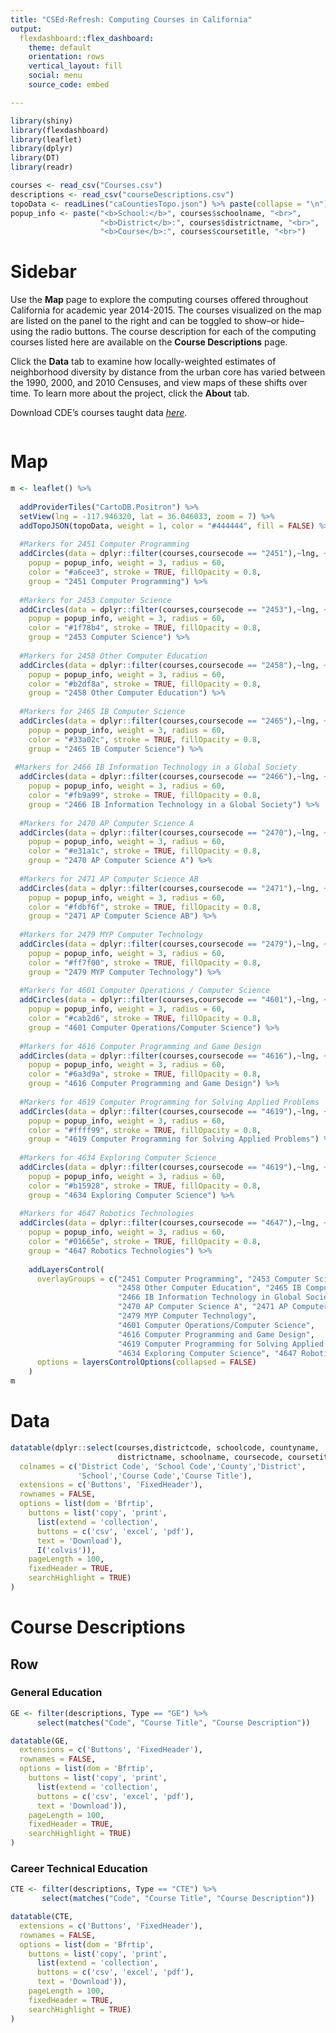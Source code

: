 ```yaml
---
title: "CSEd-Refresh: Computing Courses in California"
output: 
  flexdashboard::flex_dashboard:
    theme: default
    orientation: rows
    vertical_layout: fill
    social: menu
    source_code: embed

---
```


```r
library(shiny)
library(flexdashboard)
library(leaflet)
library(dplyr)
library(DT)
library(readr)

courses <- read_csv("Courses.csv")
descriptions <- read_csv("courseDescriptions.csv")
topoData <- readLines("caCountiesTopo.json") %>% paste(collapse = "\n")
popup_info <- paste("<b>School:</b>", courses$schoolname, "<br>", 
                    "<b>District</b>:", courses$districtname, "<br>",
                    "<b>Course</b>:", courses$coursetitle, "<br>")

```

Sidebar {.sidebar}
=======================================================================
Use the __Map__ page to explore the computing courses offered throughout California for academic year 2014-2015. The courses visualized on the map are listed on the panel to the right and can be toggled to show--or hide--using the radio buttons. The course description for each of the computing courses listed here are available on the __Course Descriptions__ page.

Click the __Data__ tab to examine how locally-weighted estimates of neighborhood diversity by distance from the urban core has varied between the 1990, 2000, and 2010 Censuses, and view maps of these shifts over time. To learn more about the project, click the __About__ tab.

Download CDE's courses taught data [_here_](http://www.cde.ca.gov/ds/sd/df/filesassign.asp).

```r

```


Map
=======================================================================

```r

m <- leaflet() %>%
  
  addProviderTiles("CartoDB.Positron") %>%
  setView(lng = -117.946320, lat = 36.046033, zoom = 7) %>%
  addTopoJSON(topoData, weight = 1, color = "#444444", fill = FALSE) %>%
  
  #Markers for 2451 Computer Programming
  addCircles(data = dplyr::filter(courses,coursecode == "2451"),~lng, ~lat, 
    popup = popup_info, weight = 3, radius = 60,
    color = "#a6cee3", stroke = TRUE, fillOpacity = 0.8,
    group = "2451 Computer Programming") %>%
  
  #Markers for 2453 Computer Science
  addCircles(data = dplyr::filter(courses,coursecode == "2453"),~lng, ~lat, 
    popup = popup_info, weight = 3, radius = 60,
    color = "#1f78b4", stroke = TRUE, fillOpacity = 0.8,
    group = "2453 Computer Science") %>%
  
  #Markers for 2458 Other Computer Education
  addCircles(data = dplyr::filter(courses,coursecode == "2458"),~lng, ~lat, 
    popup = popup_info, weight = 3, radius = 60,
    color = "#b2df8a", stroke = TRUE, fillOpacity = 0.8,
    group = "2458 Other Computer Education") %>%
  
  #Markers for 2465 IB Computer Science
  addCircles(data = dplyr::filter(courses,coursecode == "2465"),~lng, ~lat, 
    popup = popup_info, weight = 3, radius = 60,
    color = "#33a02c", stroke = TRUE, fillOpacity = 0.8,
    group = "2465 IB Computer Science") %>%
  
 #Markers for 2466 IB Information Technology in a Global Society
  addCircles(data = dplyr::filter(courses,coursecode == "2466"),~lng, ~lat, 
    popup = popup_info, weight = 3, radius = 60,
    color = "#fb9a99", stroke = TRUE, fillOpacity = 0.8,
    group = "2466 IB Information Technology in a Global Society") %>%
  
  #Markers for 2470 AP Computer Science A
  addCircles(data = dplyr::filter(courses,coursecode == "2470"),~lng, ~lat, 
    popup = popup_info, weight = 3, radius = 60,
    color = "#e31a1c", stroke = TRUE, fillOpacity = 0.8,
    group = "2470 AP Computer Science A") %>%
  
  #Markers for 2471 AP Computer Science AB
  addCircles(data = dplyr::filter(courses,coursecode == "2471"),~lng, ~lat, 
    popup = popup_info, weight = 3, radius = 60,
    color = "#fdbf6f", stroke = TRUE, fillOpacity = 0.8,
    group = "2471 AP Computer Science AB") %>%
  
  #Markers for 2479 MYP Computer Technology
  addCircles(data = dplyr::filter(courses,coursecode == "2479"),~lng, ~lat, 
    popup = popup_info, weight = 3, radius = 60,
    color = "#ff7f00", stroke = TRUE, fillOpacity = 0.8,
    group = "2479 MYP Computer Technology") %>%
  
  #Markers for 4601 Computer Operations / Computer Science
  addCircles(data = dplyr::filter(courses,coursecode == "4601"),~lng, ~lat, 
    popup = popup_info, weight = 3, radius = 60,
    color = "#cab2d6", stroke = TRUE, fillOpacity = 0.8,
    group = "4601 Computer Operations/Computer Science") %>%
  
  #Markers for 4616 Computer Programming and Game Design
  addCircles(data = dplyr::filter(courses,coursecode == "4616"),~lng, ~lat, 
    popup = popup_info, weight = 3, radius = 60,
    color = "#6a3d9a", stroke = TRUE, fillOpacity = 0.8,
    group = "4616 Computer Programming and Game Design") %>%
  
  #Markers for 4619 Computer Programming for Solving Applied Problems
  addCircles(data = dplyr::filter(courses,coursecode == "4619"),~lng, ~lat, 
    popup = popup_info, weight = 3, radius = 60,
    color = "#ffff99", stroke = TRUE, fillOpacity = 0.8,
    group = "4619 Computer Programming for Solving Applied Problems") %>%
  
  #Markers for 4634 Exploring Computer Science
  addCircles(data = dplyr::filter(courses,coursecode == "4619"),~lng, ~lat, 
    popup = popup_info, weight = 3, radius = 60,
    color = "#b15928", stroke = TRUE, fillOpacity = 0.8,
    group = "4634 Exploring Computer Science") %>%
  
  #Markers for 4647 Robotics Technologies
  addCircles(data = dplyr::filter(courses,coursecode == "4647"),~lng, ~lat, 
    popup = popup_info, weight = 3, radius = 60,
    color = "#01665e", stroke = TRUE, fillOpacity = 0.8,
    group = "4647 Robotics Technologies") %>%
     
    addLayersControl(
      overlayGroups = c("2451 Computer Programming", "2453 Computer Science",
                        "2458 Other Computer Education", "2465 IB Computer Science",
                        "2466 IB Information Technology in Global Society", 
                        "2470 AP Computer Science A", "2471 AP Computer Science AB", 
                        "2479 MYP Computer Technology",
                        "4601 Computer Operations/Computer Science", 
                        "4616 Computer Programming and Game Design",
                        "4619 Computer Programming for Solving Applied Problems",
                        "4634 Exploring Computer Science", "4647 Robotics Technologies"),
      options = layersControlOptions(collapsed = FALSE)
    )
m

```

Data
=======================================================================

```r

datatable(dplyr::select(courses,districtcode, schoolcode, countyname,
                        districtname, schoolname, coursecode, coursetitle),
  colnames = c('District Code', 'School Code','County','District',
               'School','Course Code','Course Title'),
  extensions = c('Buttons', 'FixedHeader'), 
  rownames = FALSE,
  options = list(dom = 'Bfrtip',
    buttons = list('copy', 'print', 
      list(extend = 'collection', 
      buttons = c('csv', 'excel', 'pdf'),
      text = 'Download'),
      I('colvis')),
    pageLength = 100,
    fixedHeader = TRUE, 
    searchHighlight = TRUE)
)
```

Course Descriptions
=======================================================================

Row {.tabset .tabset-fade}
-------------------------------------

### General Education

```r
GE <- filter(descriptions, Type == "GE") %>%
      select(matches("Code", "Course Title", "Course Description"))

datatable(GE,
  extensions = c('Buttons', 'FixedHeader'), 
  rownames = FALSE,
  options = list(dom = 'Bfrtip',
    buttons = list('copy', 'print', 
      list(extend = 'collection', 
      buttons = c('csv', 'excel', 'pdf'),
      text = 'Download')),
    pageLength = 100,
    fixedHeader = TRUE, 
    searchHighlight = TRUE)
)
```

### Career Technical Education

```r
CTE <- filter(descriptions, Type == "CTE") %>%
       select(matches("Code", "Course Title", "Course Description"))

datatable(CTE,
  extensions = c('Buttons', 'FixedHeader'), 
  rownames = FALSE,
  options = list(dom = 'Bfrtip',
    buttons = list('copy', 'print', 
      list(extend = 'collection', 
      buttons = c('csv', 'excel', 'pdf'),
      text = 'Download')),
    pageLength = 100,
    fixedHeader = TRUE, 
    searchHighlight = TRUE) 
)
```




